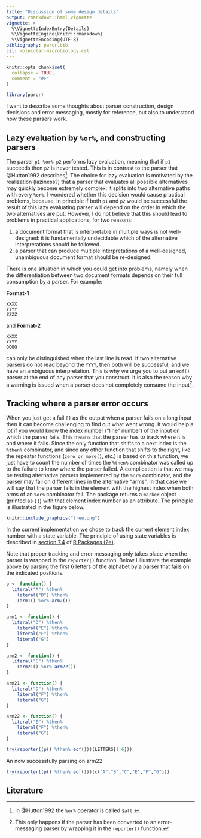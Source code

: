 ```yaml
---
title: "Discussion of some design details"
output: rmarkdown::html_vignette
vignette: >
  %\VignetteIndexEntry{Details}
  %\VignetteEngine{knitr::rmarkdown}
  %\VignetteEncoding{UTF-8}
bibliography: parcr.bib
csl: molecular-microbiology.csl
---
```


```r
knitr::opts_chunk$set(
  collapse = TRUE,
  comment = "#>"
)
```

```r
library(parcr)
```

I want to describe some thoughts about parser construction, design decisions and error messaging, mostly for reference, but also to understand how these parsers work.

## Lazy evaluation by `%or%`, and constructing parsers

The parser `p1 %or% p2` performs lazy evaluation, meaning that if `p1` succeeds then `p2` is never tested. This is in contrast to the parser that @Hutton1992 describes[^1]. The choice for lazy evaluation is motivated by the realization (laziness?) that a parser that evaluates all possible alternatives may quickly become extremely complex: it splits into two alternative paths with every `%or%`. I wondered whether this decision would cause practical problems, because, in principle if both `p1` and `p2` would be successful the result of this lazy evaluating parser will depend on the order in which the two alternatives are put. However, I do not believe that this should lead to problems in practical applications, for two reasons:

1. a document format that is interpretable in multiple ways is not well-designed: it is fundamentally undecidable which of the alternative interpretations should be followed.
1. a parser that can produce multiple interpretations of a well-designed, unambiguous document format should be re-designed.

There is one situation in which you could get into problems, namely when the differentiation between two document formats depends on their full consumption by a parser. For example:

**Format-1**
```
XXXX
YYYY
ZZZZ
```

and **Format-2**
```
XXXX
YYYY
QQQQ
```

can only be distinguished when the last line is read. If two alternative parsers do not read beyond the `YYYY`, then both will be successful, and we have an ambiguous interpretation. This is why we urge you to put an `eof()` parser at the end of any parser that you construct. It is also the reason why a warning is issued when a parser does not completely consume the input[^2].

[^1]: In @Hutton1992 the `%or%` operator is called `$alt`.
[^2]: This only happens if the parser has been converted to an error-messaging parser by wrapping it in the `reporter()` function.

## Tracking where a parser error occurs

When you just get a fail `[]` as the output when a parser fails on a long input then it can become challenging to find out what went wrong. It would help a lot if you would know the index number ("line" number) of the input on which the parser fails. This means that the parser has to track where it is and where it fails. Since the only function that shifts to a next index is the `%then%` combinator, and since any other function that shifts to the right, like the repeater functions (`zero_or_more()`, *etc.*) is based on this function, we just have to count the number of times the `%then%` combinator was called up to the failure to know where the parser failed. A complication is that we may be testing alternative parsers implemented by the `%or%` combinator, and the parser may fail on different lines in the alternative "arms". In that case we will say that the parser fails in the element with the highest index when both arms of an `%or%` combinator fail. The package returns a `marker` object (printed as `[]`) with that element index number as an attribute. The principle is illustrated in the figure below.

```r
knitr::include_graphics("tree.png")
```

In the current implementation we chose to track the current element index number with a state variable. The principle of using state variables is described in [section 7.4](https://r-pkgs.org/data.html#sec-data-state) of [R Packages (2e)](https://r-pkgs.org/).

Note that proper tracking and error messaging only takes place when the parser is wrapped in the `reporter()` function. Below I illustrate the example above by parsing the first 6 letters of the alphabet by a parser that fails on the indicated positions.

```r
p <- function() {
  literal("A") %then%
    literal("B") %then%
    (arm1() %or% arm2())
}

arm1 <- function() {
  literal("D") %then%
    literal("E") %then%
    literal("F") %then%
    literal("G")
}

arm2 <- function() {
  literal("C") %then% 
    (arm21() %or% arm22())
}

arm21 <- function() {
  literal("D") %then%
    literal("F") %then%
    literal("G")
}

arm22 <- function() {
  literal("E") %then%
    literal("F") %then%
    literal("G")
}

try(reporter((p() %then% eof()))(LETTERS[1:6]))
```

An now successfully parsing on arm22

```r
try(reporter((p() %then% eof()))(c("A","B","C","E","F","G")))
```


## Literature
